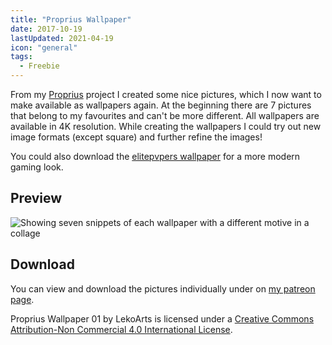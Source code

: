 ```yaml
---
title: "Proprius Wallpaper"
date: 2017-10-19
lastUpdated: 2021-04-19
icon: "general"
tags:
  - Freebie
---
```


From my [Proprius](/art/3d/proprius) project I created some nice pictures, which I now want to make available as wallpapers again. At the beginning there are 7 pictures that belong to my favourites and can't be more different. All wallpapers are available in 4K resolution. While creating the wallpapers I could try out new image formats (except square) and further refine the images!

You could also download the [elitepvpers wallpaper](/garden/elitepvpers-wallpaper-2017) for a more modern gaming look.

## Preview

![Showing seven snippets of each wallpaper with a different motive in a collage](./proprius-wallpaper.jpg)

## Download

You can view and download the pictures individually under on [my patreon page](https://www.patreon.com/posts/proprius-01-14945374).

Proprius Wallpaper 01 by LekoArts is licensed under a [Creative Commons Attribution-Non Commercial 4.0 International License](https://creativecommons.org/licenses/by-nc/4.0/).
